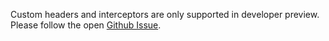 Custom headers and interceptors are only supported in developer preview. Please follow the open [Github Issue](https://github.com/aws-amplify/amplify-flutter/issues/798). 
